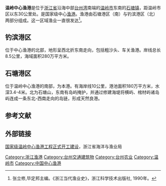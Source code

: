 '''温岭中心渔港'''是位于[[浙江省|浙江省]]沿海中部[[台州湾|台州湾]]南端的[[温岭市|温岭市]]东南的[[石塘镇_(温岭市)|石塘镇]]，距温岭市区以东30公里处。是国家级中心[[渔港|渔港]]。渔港由石塘港区（南）与钓滨港区（北）两部分组成。这一区域渔业一直很发达<ref>张立修,毕定邦主编。《浙江当代渔业史》，浙江科学技术出版社, 1990年。</ref>。

==钓滨港区==
位于中心渔港的北部，地形呈西北折东南走向，包括粗沙头、车关渔港。岸线总长8.5公里，海域面积280万平方米。

==石塘港区==
位于温岭中心渔港的南部，为本港。有海岸线10公里，港池面积180万平方米，水深3.4-4米。北为石塘山，东南有岛屿掩护，并通过修建海堤将横屿、棺材屿诸岛屿连成一条东北-西南走向的岛链，形成天然良港。

== 参考文献 ==
{{reflist}}

==外部链接==
[http://www.zjoaf.gov.cn/qhgh/ygjs/2008/01/09/2008010700003.shtml 国家级温岭中心渔港工程正式开工建设]{{dead link|date=2018年3月 |bot=InternetArchiveBot |fix-attempted=yes }}，浙江省海洋与渔业局

[[Category:浙江渔港|Category:浙江渔港]]
[[Category:台州交通建筑物|Category:台州交通建筑物]]
[[Category:台州农业|Category:台州农业]]
[[Category:温岭市|Category:温岭市]]
[[Category:中国中心渔港|Category:中国中心渔港]]